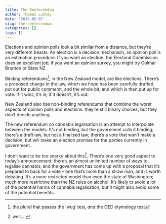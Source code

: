 ```yaml
---
title: The Reeferendum
author: Thomas Lumley
date: '2019-05-07'
slug: the-reeferendum
categories: []
tags: []
---
```


Elections and opinion polls look a bit similar from a distance, but they're very different beasts.  An election is a decision mechanism, an opinion poll is an estimation procedure.  If you want an election, the Electoral Commission does an excellent job; if you want an opinion survey, you might try Colmar Brunton or Stats NZ. 

Binding referendums^[the plural that passes the 'wug' test, *and* the OED etymology test], in the New Zealand model, are like elections. There's a proposed change in the law, which we hope has been carefully drafted, put out for public commemt, and the whole bit, and which is then put up for vote. If it wins, it's in; if it doesn't, it's out. 

New Zealand also has non-binding referendums that combine the worst aspects of opinion polls and elections: they're still binary choices, but they don't decide anything. 

The new referendum on cannabis legalisation is an attempt to interpolate between the models. It's not binding, but the government calls it binding; there's a draft law, but not a finalised law; there's a vote that won't make a decision, but will make an election promise for the parties currently in government. 

I don't want to be too snarky about this^[well,...]. There's one very good aspect to today's announcement: there's an almost unlimited number of ways to legalise cannabis, and the government has come up with a proposal that it's prepared to back for a vote -- one that's more than a straw man, and is worth debating.  It's a more restricted model than even the state of Washington; much more restrictive than the NZ rules on alcohol. It's likely to avoid a lot of the potential harms of cannabis legalisation, but it might also avoid some of the potential benefits.

